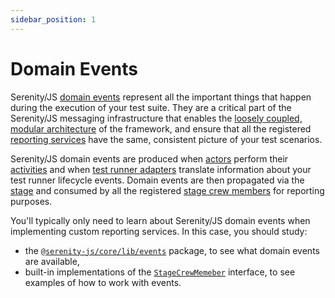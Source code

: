 ```yaml
---
sidebar_position: 1
---
```


# Domain Events

Serenity/JS [domain events](/api/core-events/class/DomainEvent) represent all the important things that happen during the execution of your test suite.
They are a critical part of the Serenity/JS messaging infrastructure that enables the [loosely coupled, modular architecture](/handbook/about/architecture)
of the framework, and ensure that all the registered [reporting services](/handbook/reporting/)
have the same, consistent picture of your test scenarios.

Serenity/JS domain events are produced when [actors](/api/core/class/Actor) perform their [activities](/api/core/class/Activity)
and when [test runner adapters](/handbook/test-runners/) translate information about your test runner lifecycle events.
Domain events are then propagated via the [stage](/api/core/class/Stage) and consumed by all
the registered [stage crew members](/api/core/interface/StageCrewMember) for reporting purposes.

You'll typically only need to learn about Serenity/JS domain events when implementing custom reporting services. In this case, you should study:
- the [`@serenity-js/core/lib/events`](/api/core-events/class/DomainEvent) package, to see what domain events are available,
- built-in implementations of the [`StageCrewMemeber`](/api/core/interface/StageCrewMember) interface, to see examples of how to work with events.
